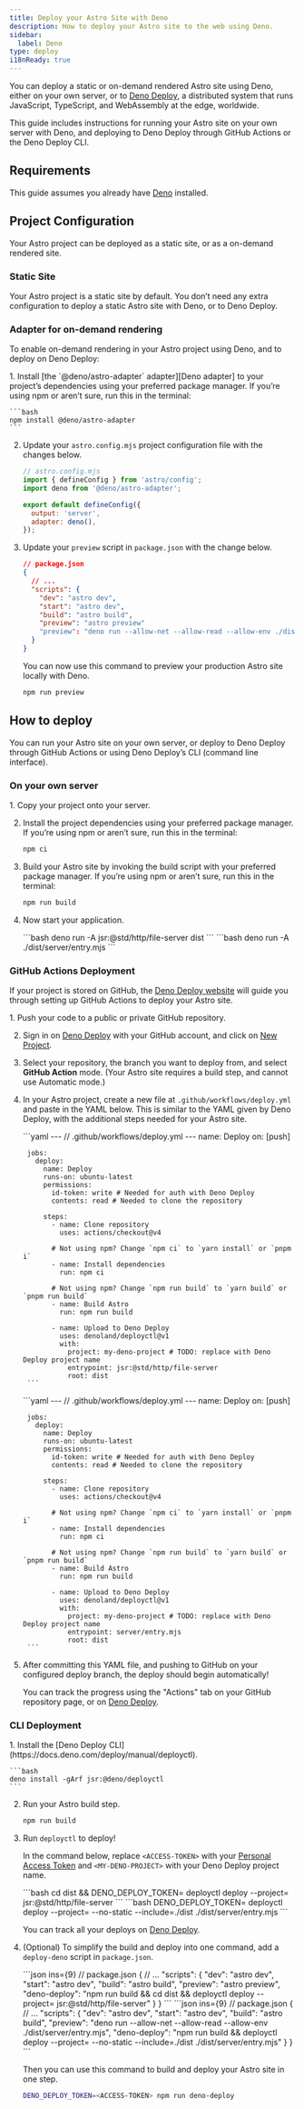 ```yaml
---
title: Deploy your Astro Site with Deno
description: How to deploy your Astro site to the web using Deno.
sidebar:
  label: Deno
type: deploy
i18nReady: true
---
```


You can deploy a static or on-demand rendered Astro site using Deno, either on your own server, or to [Deno Deploy](https://deno.com/deploy), a distributed system that runs JavaScript, TypeScript, and WebAssembly at the edge, worldwide.

This guide includes instructions for running your Astro site on your own server with Deno, and deploying to Deno Deploy through GitHub Actions or the Deno Deploy CLI.

## Requirements

This guide assumes you already have [Deno](https://deno.com/) installed.

## Project Configuration

Your Astro project can be deployed as a static site, or as a on-demand rendered site.

### Static Site

Your Astro project is a static site by default. You don’t need any extra configuration to deploy a static Astro site with Deno, or to Deno Deploy.

### Adapter for on-demand rendering

To enable on-demand rendering in your Astro project using Deno, and to deploy on Deno Deploy:

<Steps>
1. Install [the `@deno/astro-adapter` adapter][Deno adapter] to your project’s dependencies using your preferred package manager. If you’re using npm or aren’t sure, run this in the terminal:

    ```bash
    npm install @deno/astro-adapter
    ```

2. Update your `astro.config.mjs` project configuration file with the changes below.

    ```js ins={3,6-7}
    // astro.config.mjs
    import { defineConfig } from 'astro/config';
    import deno from '@deno/astro-adapter';

    export default defineConfig({
      output: 'server',
      adapter: deno(),
    });
    ```

3. Update your `preview` script in `package.json` with the change below.

    ```json del={8} ins={9}
    // package.json
    {
      // ...
      "scripts": {
        "dev": "astro dev",
        "start": "astro dev",
        "build": "astro build",
        "preview": "astro preview"
        "preview": "deno run --allow-net --allow-read --allow-env ./dist/server/entry.mjs"
      }
    }
    ```
    
    You can now use this command to preview your production Astro site locally with Deno.
    
    ```bash
    npm run preview
    ```
</Steps>

## How to deploy

You can run your Astro site on your own server, or deploy to Deno Deploy through GitHub Actions or using Deno Deploy’s CLI (command line interface).

### On your own server

<Steps>
1. Copy your project onto your server.

2. Install the project dependencies using your preferred package manager. If you’re using npm or aren’t sure, run this in the terminal:
   
   ```bash
   npm ci
   ```

3. Build your Astro site by invoking the build script with your preferred package manager. If you’re using npm or aren’t sure, run this in the terminal:

   ```bash
   npm run build
   ```

4. Now start your application.

   <StaticSsrTabs>
     <Fragment slot="static">
       ```bash
       deno run -A jsr:@std/http/file-server dist
       ```
     </Fragment>
     
     <Fragment slot="ssr">
       ```bash
       deno run -A ./dist/server/entry.mjs
       ```
     </Fragment>
   </StaticSsrTabs>
</Steps>

### GitHub Actions Deployment

If your project is stored on GitHub, the [Deno Deploy website](https://dash.deno.com/) will guide you through setting up GitHub Actions to deploy your Astro site.

<Steps>
1. Push your code to a public or private GitHub repository.

2. Sign in on [Deno Deploy](https://dash.deno.com/) with your GitHub account, and click on [New Project](https://dash.deno.com).

3. Select your repository, the branch you want to deploy from, and select **GitHub Action** mode. (Your Astro site requires a build step, and cannot use Automatic mode.)
   
4. In your Astro project, create a new file at `.github/workflows/deploy.yml` and paste in the YAML below. This is similar to the YAML given by Deno Deploy, with the additional steps needed for your Astro site.

    <StaticSsrTabs>
      <Fragment slot="static">
        ```yaml
        ---
        // .github/workflows/deploy.yml
        ---
        name: Deploy
        on: [push]

        jobs:
          deploy:
            name: Deploy
            runs-on: ubuntu-latest
            permissions:
              id-token: write # Needed for auth with Deno Deploy
              contents: read # Needed to clone the repository

            steps:
              - name: Clone repository
                uses: actions/checkout@v4

              # Not using npm? Change `npm ci` to `yarn install` or `pnpm i`
              - name: Install dependencies
                run: npm ci

              # Not using npm? Change `npm run build` to `yarn build` or `pnpm run build`
              - name: Build Astro
                run: npm run build

              - name: Upload to Deno Deploy
                uses: denoland/deployctl@v1
                with:
                  project: my-deno-project # TODO: replace with Deno Deploy project name
                  entrypoint: jsr:@std/http/file-server
                  root: dist
        ```
      </Fragment>
      
      <Fragment slot="ssr">
        ```yaml
        ---
        // .github/workflows/deploy.yml
        ---
        name: Deploy
        on: [push]

        jobs:
          deploy:
            name: Deploy
            runs-on: ubuntu-latest
            permissions:
              id-token: write # Needed for auth with Deno Deploy
              contents: read # Needed to clone the repository

            steps:
              - name: Clone repository
                uses: actions/checkout@v4

              # Not using npm? Change `npm ci` to `yarn install` or `pnpm i`
              - name: Install dependencies
                run: npm ci

              # Not using npm? Change `npm run build` to `yarn build` or `pnpm run build`
              - name: Build Astro
                run: npm run build

              - name: Upload to Deno Deploy
                uses: denoland/deployctl@v1
                with:
                  project: my-deno-project # TODO: replace with Deno Deploy project name
                  entrypoint: server/entry.mjs
                  root: dist
        ```
      </Fragment>
    </StaticSsrTabs>

5. After committing this YAML file, and pushing to GitHub on your configured deploy branch, the deploy should begin automatically!

   You can track the progress using the "Actions" tab on your GitHub repository page, or on [Deno Deploy](https://dash.deno.com).
</Steps>

### CLI Deployment

<Steps>
1. Install the [Deno Deploy CLI](https://docs.deno.com/deploy/manual/deployctl).

    ```bash
    deno install -gArf jsr:@deno/deployctl
    ```

2. Run your Astro build step.

    ```bash
    npm run build
    ```

3. Run `deployctl` to deploy!

   In the command below, replace `<ACCESS-TOKEN>` with your [Personal Access Token](https://dash.deno.com/account#access-tokens) and `<MY-DENO-PROJECT>` with your Deno Deploy project name.
  
    <StaticSsrTabs>
      <Fragment slot="static">
        ```bash
        cd dist && DENO_DEPLOY_TOKEN=<ACCESS-TOKEN> deployctl deploy --project=<MY-DENO-PROJECT> jsr:@std/http/file-server
        ```
      </Fragment>
      
      <Fragment slot="ssr">
        ```bash
        DENO_DEPLOY_TOKEN=<ACCESS-TOKEN> deployctl deploy --project=<MY-DENO-PROJECT> --no-static --include=./dist ./dist/server/entry.mjs
        ```
      </Fragment>
    </StaticSsrTabs>
    
    You can track all your deploys on [Deno Deploy](https://dash.deno.com).

4. (Optional) To simplify the build and deploy into one command, add a `deploy-deno` script in `package.json`.

    <StaticSsrTabs>
      <Fragment slot="static">
        ```json ins={9}
        // package.json
        {
          // ...
          "scripts": {
          "dev": "astro dev",
          "start": "astro dev",
          "build": "astro build",
          "preview": "astro preview",
          "deno-deploy": "npm run build && cd dist && deployctl deploy --project=<MY-DENO-PROJECT> jsr:@std/http/file-server"
          }
        }
        ```
      </Fragment>
      <Fragment slot="ssr">
    ```json ins={9}
    // package.json
    {
      // ...
      "scripts": {
        "dev": "astro dev",
        "start": "astro dev",
        "build": "astro build",
        "preview": "deno run --allow-net --allow-read --allow-env ./dist/server/entry.mjs",
        "deno-deploy": "npm run build && deployctl deploy --project=<MY-DENO-PROJECT> --no-static --include=./dist ./dist/server/entry.mjs"
      }
    }
    ```
      </Fragment>
    </StaticSsrTabs>
    
    Then you can use this command to build and deploy your Astro site in one step.
    
    ```bash
    DENO_DEPLOY_TOKEN=<ACCESS-TOKEN> npm run deno-deploy
    ```
</Steps>

[Deno adapter]: https://github.com/denoland/deno-astro-adapter
